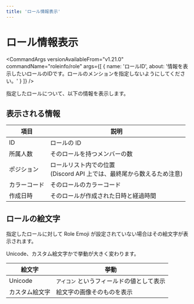 ```yaml
---
title: 'ロール情報表示'
---
```



# ロール情報表示

<CommandArgs
  versionAvailableFrom="v1.21.0"
  commandName="roleinfo/role"
  args={[
    {
      name: 'ロールID',
      about:
        '情報を表示したいロールのIDです。ロールのメンションを指定しないようにしてください。'
    }
  ]}
/>

指定したロールについて、以下の情報を表示します。

## 表示される情報

| 項目         | 説明                                                                        |
| ------------ | --------------------------------------------------------------------------- |
| ID           | ロールの ID                                                                 |
| 所属人数     | そのロールを持つメンバーの数                                                |
| ポジション   | ロールリスト内での位置 <br/> (Discord API 上では、最終尾から数えるため注意) |
| カラーコード | そのロールのカラーコード                                                    |
| 作成日時     | そのロールが作成された日時と経過時間                                        |

## ロールの絵文字

指定したロールに対して Role Emoji が設定されていない場合はその絵文字が表示されます。

Unicode、カスタム絵文字かで挙動が大きく変わります。

| 絵文字         | 挙動                                      |
| -------------- | ----------------------------------------- |
| Unicode        | `アイコン` というフィールドの値として表示 |
| カスタム絵文字 | 絵文字の画像そのものを表示                |
